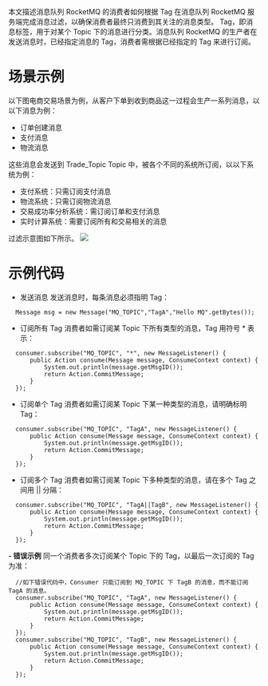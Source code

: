 本文描述消息队列 RocketMQ 的消费者如何根据 Tag 在消息队列 RocketMQ 服务端完成消息过滤，以确保消费者最终只消费到其关注的消息类型。
Tag，即消息标签，用于对某个 Topic 下的消息进行分类。消息队列 RocketMQ 的生产者在发送消息时，已经指定消息的 Tag，消费者需根据已经指定的 Tag 来进行订阅。

# 场景示例

以下图电商交易场景为例，从客户下单到收到商品这一过程会生产一系列消息，以以下消息为例：
- 订单创建消息
- 支付消息
- 物流消息

这些消息会发送到 Trade_Topic Topic 中，被各个不同的系统所订阅，以以下系统为例：
- 支付系统：只需订阅支付消息
- 物流系统：只需订阅物流消息
- 交易成功率分析系统：需订阅订单和支付消息
- 实时计算系统：需要订阅所有和交易相关的消息

过滤示意图如下所示。
![](https://dn-odum9helk.qbox.me/FgL_IgSzAcetX43JdkFHDrfNpFht)
# 示例代码

- 发送消息
发送消息时，每条消息必须指明 Tag：
```
  Message msg = new Message("MQ_TOPIC","TagA","Hello MQ".getBytes());
```
- 订阅所有 Tag
消费者如需订阅某 Topic 下所有类型的消息，Tag 用符号 * 表示：
```
  consumer.subscribe("MQ_TOPIC", "*", new MessageListener() {
      public Action consume(Message message, ConsumeContext context) {
          System.out.println(message.getMsgID());
          return Action.CommitMessage;
      }
  });
```
- 订阅单个 Tag
消费者如需订阅某 Topic 下某一种类型的消息，请明确标明 Tag：
```
  consumer.subscribe("MQ_TOPIC", "TagA", new MessageListener() {
      public Action consume(Message message, ConsumeContext context) {
          System.out.println(message.getMsgID());
          return Action.CommitMessage;
      }
  });
```
- 订阅多个 Tag
消费者如需订阅某 Topic 下多种类型的消息，请在多个 Tag 之间用 || 分隔：
```
  consumer.subscribe("MQ_TOPIC", "TagA||TagB", new MessageListener() {
      public Action consume(Message message, ConsumeContext context) {
          System.out.println(message.getMsgID());
          return Action.CommitMessage;
      }
  });
```
**- 错误示例**
同一个消费者多次订阅某个 Topic 下的 Tag，以最后一次订阅的 Tag 为准：
```
  //如下错误代码中，Consumer 只能订阅到 MQ_TOPIC 下 TagB 的消息，而不能订阅 TagA 的消息。
  consumer.subscribe("MQ_TOPIC", "TagA", new MessageListener() {
      public Action consume(Message message, ConsumeContext context) {
          System.out.println(message.getMsgID());
          return Action.CommitMessage;
      }
  });
  consumer.subscribe("MQ_TOPIC", "TagB", new MessageListener() {
      public Action consume(Message message, ConsumeContext context) {
          System.out.println(message.getMsgID());
          return Action.CommitMessage;
      }
  });
```